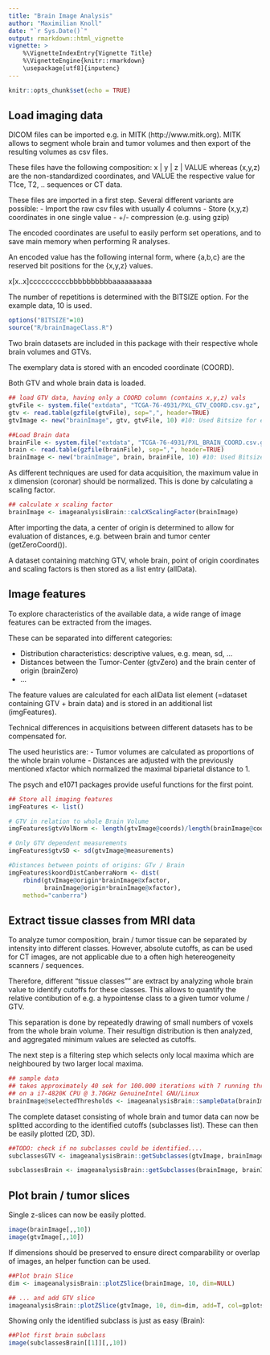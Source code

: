 ```yaml
---
title: "Brain Image Analysis"
author: "Maximilian Knoll"
date: "`r Sys.Date()`"
output: rmarkdown::html_vignette
vignette: >
    %\VignetteIndexEntry{Vignette Title}
    %\VignetteEngine{knitr::rmarkdown}
    \usepackage[utf8]{inputenc} 
---
```


```r
knitr::opts_chunk$set(echo = TRUE)
```

## Load imaging data 

DICOM files can be imported e.g. in MITK (http://www.mitk.org). MITK allows to 
segment whole brain and tumor volumes and then export of the resulting volumes 
as csv files.

These files have the following composition:
x | y | z | VALUE 
whereas (x,y,z) are the non-standardized coordinates, and VALUE the respective
value for T1ce, T2, .. sequences or CT data.

These files are imported in a first step. Several different variants are
possible:
- Import the raw csv files with usually 4 columns
- Store (x,y,z) coordinates in one single value
- +/- compression (e.g. using gzip)

The encoded coordinates are useful to easily perform set operations, and to
save main memory when performing R analyses. 

An encoded value has the following internal form, where {a,b,c} are the reserved 
bit positions for the {x,y,z} values.

x[x..x]ccccccccccbbbbbbbbbbaaaaaaaaaa

The number of repetitions is determined with the BITSIZE option. For the example 
data, 10 is used. 

```r
options("BITSIZE"=10)
source("R/brainImageClass.R")
```

Two brain datasets are included in this package with their respective 
whole brain volumes and GTVs. 

The exemplary data is stored with an encoded coordinate (COORD). 

Both GTV and whole brain data is loaded.

```r
## load GTV data, having only a COORD column (contains x,y,z) vals
gtvFile <- system.file("extdata", "TCGA-76-4931/PXL_GTV_COORD.csv.gz", package = "imageanalysisBrain")
gtv <- read.table(gzfile(gtvFile), sep=",", header=TRUE)
gtvImage <- new("brainImage", gtv, gtvFile, 10) #10: Used Bitsize for encoding

##Load Brain data
brainFile <- system.file("extdata", "TCGA-76-4931/PXL_BRAIN_COORD.csv.gz", package = "imageanalysisBrain")
brain <- read.table(gzfile(brainFile), sep=",", header=TRUE)
brainImage <- new("brainImage", brain, brainFile, 10) #10: Used Bitsize for encoding
```


As different techniques are used for data acquisition, the maximum value in
x dimension (coronar) should be normalized. This is done by calculating a
scaling factor.

```r
## calculate x scaling factor 
brainImage <- imageanalysisBrain::calcXScalingFactor(brainImage)
```


After importing the data, a center of origin is determined to allow for 
evaluation of distances, e.g. between brain and tumor center (getZeroCoord()).


A dataset containing matching GTV, whole brain, point of origin coordinates 
and scaling factors is then stored as a list entry (allData).

## Image features 

To explore characteristics of the available data, a wide range of image 
features can be extracted from the images.

These can be separated into different categories:

- Distribution characteristics: descriptive values, e.g. mean, sd, ...
- Distances between the Tumor-Center (gtvZero) and the brain center
  of origin (brainZero)
- ...

The feature values are calculated for each allData list element (=dataset
containing GTV + brain data) and is stored in an additional list (imgFeatures). 

Technical differences in acquisitions between different datasets has to be 
compensated for. 

The used heuristics are: 
- Tumor volumes are calculated as proportions of the whole brain volume
- Distances are adjusted with the previously mentioned xfactor which
  normalized the maximal biparietal distance to 1.
  
The psych and e1071 packages provide useful functions for the first point.
  
```r
## Store all imaging features
imgFeatures <- list()

# GTV in relation to whole Brain Volume
imgFeatures$gtvVolNorm <- length(gtvImage@coords)/length(brainImage@coords)

# Only GTV dependent measurements
imgFeatures$gtvSD <- sd(gtvImage@measurements)

#Distances between points of origins: GTv / Brain
imgFeatures$koordDistCanberraNorm <- dist(
    rbind(gtvImage@origin*brainImage@xfactor, 
          brainImage@origin*brainImage@xfactor),
    method="canberra")
```


## Extract tissue classes from MRI data

To analyze tumor composition, brain / tumor tissue can be separated 
by intensity into different classes. However, absolute cutoffs,
as can be used for CT images, are not applicable due to a often 
high hetereogeneity scanners / sequences. 

Therefore, different "tissue classes"" are extract by analyzing whole 
brain value to identify cutoffs for these classes.
This allows to quantify the relative contibution of e.g. a hypointense 
class to a given tumor volume / GTV. 

This separation is done by repeatedly drawing of small numbers of voxels
from the whole brain volume. Their resultign distribution is then 
analyzed, and aggregated minimum values are selected as cutoffs. 

The next step is a filtering step which selects only local maxima which 
are neighboured by two larger local maxima.

```r
## sample data 
## takes approximately 40 sek for 100.000 iterations with 7 running threads
## on a i7-4820K CPU @ 3.70GHz GenuineIntel GNU/Linux
brainImage@selectedThresholds <- imageanalysisBrain::sampleData(brainImage@measurements, iterat=10000)
```


The complete dataset consisting of whole brain and tumor data can 
now be splitted according to the identified cutoffs (subclasses list).
These can then be easily plotted (2D, 3D).

```r
##TODO: check if no subclasses could be identified....
subclassesGTV <- imageanalysisBrain::getSubclasses(gtvImage, brainImage@selectedThresholds)

subclassesBrain <- imageanalysisBrain::getSubclasses(brainImage, brainImage@selectedThresholds)
```


## Plot brain / tumor slices

Single z-slices can now be easily plotted.

```r
image(brainImage[,,10])
image(gtvImage[,,10])
```


If dimensions should be preserved to ensure direct comparability 
or overlap of images, an helper function can be used.

```r
##Plot brain Slice
dim <- imageanalysisBrain::plotZSlice(brainImage, 10, dim=NULL) 

## ... and add GTV slice 
imageanalysisBrain::plotZSlice(gtvImage, 10, dim=dim, add=T, col=gplots::bluered(1024)) 
```

Showing only the identified subclass is just as easy (Brain):

```r
##Plot first brain subclass
image(subclassesBrain[[1]][,,10])
```

